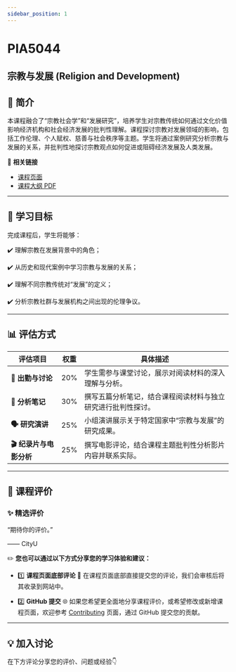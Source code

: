 ```yaml
---
sidebar_position: 1
---
```


# PIA5044
## 宗教与发展 (Religion and Development)

## **📘 简介**
本课程融合了“宗教社会学”和“发展研究”，培养学生对宗教传统如何通过文化价值影响经济机构和社会经济发展的批判性理解。课程探讨宗教对发展领域的影响，包括工作伦理、个人赋权、慈善与社会秩序等主题。学生将通过案例研究分析宗教与发展的关系，并批判性地探讨宗教观点如何促进或阻碍经济发展及人类发展。

🔗 **相关链接**
- [课程页面](https://www.cityu.edu.hk/catalogue/pg/202526/course/PIA5044.htm)
- [课程大纲 PDF](https://www.cityu.edu.hk/catalogue/pg/202526/course/PIA5044.pdf)

---

## **🎯 学习目标**

完成课程后，学生将能够：

✔️ 理解宗教在发展背景中的角色；

✔️ 从历史和现代案例中学习宗教与发展的关系；

✔️ 理解不同宗教传统对“发展”的定义；

✔️ 分析宗教社群与发展机构之间出现的伦理争议。

---

## **📊 评估方式**

| **评估项目**             | **权重** | **具体描述**                                                                                     |
|--------------------------|----------|--------------------------------------------------------------------------------------------------|
| **📖 出勤与讨论**        | 20%      | 学生需参与课堂讨论，展示对阅读材料的深入理解与分析。                                                 |
| **📄 分析笔记**           | 30%      | 撰写五篇分析笔记，结合课程阅读材料与独立研究进行批判性探讨。                                             |
| **🗣️ 研究演讲**          | 25%      | 小组演讲展示关于特定国家中“宗教与发展”的研究成果。                                                  |
| **🎬 纪录片与电影分析**    | 25%      | 撰写电影评论，结合课程主题批判性分析影片内容并联系实际。                                               |

---

## **💬 课程评价**

### ✨ **精选评价**
<div className={commentStyles.commentBox}>
    <p className={commentStyles.commentText}>
        “期待你的评价。”
    </p>
    <p className={commentStyles.commentAuthor}>—— CityU</p>
</div>

✏️ **您也可以通过以下方式分享您的学习体验和建议：**

- 1️⃣ **课程页面底部评论**
💬 在课程页面底部直接提交您的评论，我们会审核后将其收录到网站中。

- 2️⃣ **GitHub 提交**
🌐 如果您希望更全面地分享课程评价，或希望修改或新增课程页面，欢迎参考 [Contributing](/contributing) 页面，通过 GitHub 提交您的贡献。

---

## **💡 加入讨论**

在下方评论分享您的评价、问题或经验👇
<Utterances />
